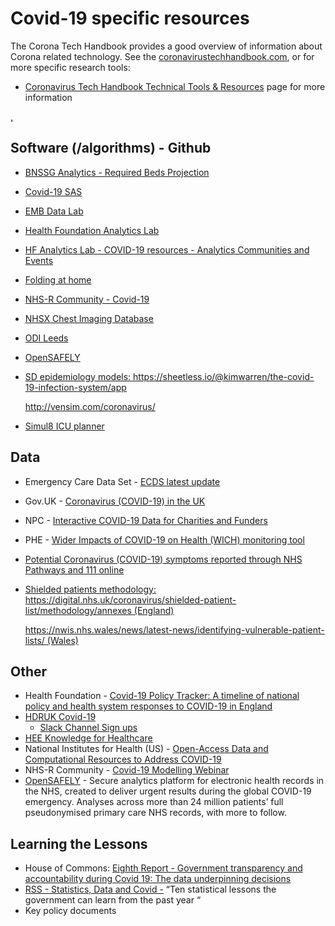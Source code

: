 # Covid-19 specific resources

The Corona Tech Handbook provides a good overview of information about Corona related technology. See the [coronavirustechhandbook.com](https://coronavirustechhandbook.com/science), or for more specific research tools:



* [Coronavirus Tech Handbook Technical Tools & Resources](https://coronavirustechhandbook.com/science) page for more information

<span style="text-decoration:underline;">, </span>


## Software (/algorithms) - Github



* [BNSSG Analytics - Required Beds Projection](https://github.com/nhs-bnssg-analytics/covid19-reqd-beds-projection)
* [Covid-19 SAS](https://github.com/sassoftware/covid-19-sas)
* [EMB Data Lab](https://github.com/ebmdatalab/)
* [Health Foundation Analytics Lab](https://github.com/HFAnalyticsLab)
* [HF Analytics Lab - COVID-19 resources - Analytics Communities and Events](https://github.com/HFAnalyticsLab/COVID19_Resources/blob/master/Communities_and_Events.md)
* [Folding at home](https://github.com/FoldingAtHome)
* [NHS-R Community - Covid-19](https://github.com/nhs-r-community/covid-19)
* [NHSX Chest Imaging Database](https://github.com/nhsx/covid-chest-imaging-database)
* [ODI Leeds](https://github.com/odileeds/covid-19)
* [OpenSAFELY](https://github.com/ebmdatalab/opensafely-risk-factors-research/)
* <span style="text-decoration:underline;">SD epidemiology models: [https://sheetless.io/@kimwarren/the-covid-19-infection-system/app](https://sheetless.io/@kimwarren/the-covid-19-infection-system/app)</span>

    [http://vensim.com/coronavirus/](http://vensim.com/coronavirus/)

* <span style="text-decoration:underline;">Simul8 ICU planner</span>


## Data



* Emergency Care Data Set - [ECDS latest update](https://digital.nhs.uk/data-and-information/data-collections-and-data-sets/data-sets/emergency-care-data-set-ecds/ecds-latest-update)
* Gov.UK - [Coronavirus (COVID-19) in the UK](https://coronavirus.data.gov.uk/)
* NPC - [Interactive COVID-19 Data for Charities and Funders](https://www.thinknpc.org/resource-hub/update-interactive-covid-19-data-for-charities-and-funders/)
* PHE - [Wider Impacts of COVID-19 on Health (WICH) monitoring tool](https://analytics.phe.gov.uk/apps/covid-19-indirect-effects/)
* [Potential Coronavirus (COVID-19) symptoms reported through NHS Pathways and 111 online](https://digital.nhs.uk/coronavirus/nhs-111-online-coronavirus-services/potential-coronavirus-symptoms-reported-through-nhs-pathways-and-111-online)
* <span style="text-decoration:underline;">Shielded patients methodology: [https://digital.nhs.uk/coronavirus/shielded-patient-list/methodology/annexes](https://digital.nhs.uk/coronavirus/shielded-patient-list/methodology/annexes) (England)</span>

    <span style="text-decoration:underline;">https://nwis.nhs.wales/news/latest-news/identifying-vulnerable-patient-lists/ (Wales)</span>



## Other



* Health Foundation - [Covid-19 Policy Tracker: A timeline of national policy and health system responses to COVID-19 in England](https://www.health.org.uk/news-and-comment/charts-and-infographics/covid-19-policy-tracker)
* [HDRUK Covid-19 ](https://www.hdruk.ac.uk/covid-19/)
    * [Slack Channel Sign ups](https://hdruk.us18.list-manage.com/subscribe?u=aebfef05d173a4888d1cde535&id=30d89c2c77)
* [HEE Knowledge for Healthcare](https://kfh.libraryservices.nhs.uk/covid-19-coronavirus/evidence-sources/)
* National Institutes for Health (US) - [Open-Access Data and Computational Resources to Address COVID-19](https://datascience.nih.gov/covid-19-open-access-resources)
* NHS-R Community - [Covid-19 Modelling Webinar ](https://nhsrcommunity.com/learn-r/workshops/covid-19-modelling-webinar/)
* [OpenSAFELY](https://opensafely.org/) - Secure analytics platform for electronic health records in the NHS, created to deliver urgent results during the global COVID-19 emergency. Analyses across more than 24 million patients’ full pseudonymised primary care NHS records, with more to follow. 


## Learning the Lessons



* House of Commons: [Eighth Report - Government transparency and accountability during Covid 19: The data underpinning decisions](https://committees.parliament.uk/work/570/data-transparency-and-accountability-covid-19/publications/)
* [RSS - Statistics, Data and Covid -](https://rss.org.uk/statistics-data-and-covid/) “Ten statistical lessons the government can learn from the past year “
* Key policy documents
